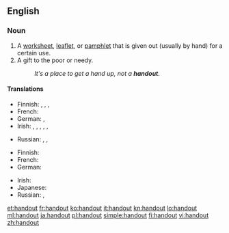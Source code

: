 {{also|hand out}}
==English==

===Noun===
{{en-noun}}

# A [[worksheet]], [[leaflet]], or [[pamphlet]] that is given out (usually by hand) for a certain use.
# A gift to the poor or needy.
#: ''It's a place to get a hand up, not a '''handout'''.''

====Translations====
{{trans-top|a worksheet, leaflet or pamphlet given out for a certain use}}
* Finnish: {{t-|fi|tiedote}}, {{t|fi|mainoslehtinen}}, {{t|fi|moniste}}, {{t|fi|moniste}}
* French: {{t+|fr|polycopié|m}}
* German: {{t|de|Flugblatt|n}},  {{t+|de|Zettel|m}}
* Irish: {{t|ga|bileog|f}}, {{t|ga|bileog eolais|f}}, {{t|ga|bileoigín|m}}, {{t|ga|dáileán|m}}, {{t|ga|glacán bileog|m}}, {{t|ga|bileog faisnéise|f}}
{{trans-mid}}
* Russian: {{t|ru|раздаточный материал|m|tr=razdátočnyj materiál}}, {{t|ru|хэндаут|m|tr=xendáut}} {{qualifier|colloquial}},  {{t+|ru|памфлет|m|tr=pamflét}}
{{trans-bottom}}

{{trans-top|a gift to the poor or needy}}
* Finnish: {{t-|fi|almu}}
* French: {{t+|fr|aumône|f}}
* German: {{t+|de|Almosen|n}}
{{trans-mid}}
* Irish: {{t|ga|síneadh láimhe|m}}
* Japanese: {{t|ja|施し物|sc=Jpan}}
* Russian: {{t|ru|милостыня|f|tr=mílostynja}},  {{t|ru|подаяние|n|tr=podajánije}}
{{trans-bottom}}

[[et:handout]]
[[fr:handout]]
[[ko:handout]]
[[it:handout]]
[[kn:handout]]
[[lo:handout]]
[[ml:handout]]
[[ja:handout]]
[[pl:handout]]
[[simple:handout]]
[[fi:handout]]
[[vi:handout]]
[[zh:handout]]